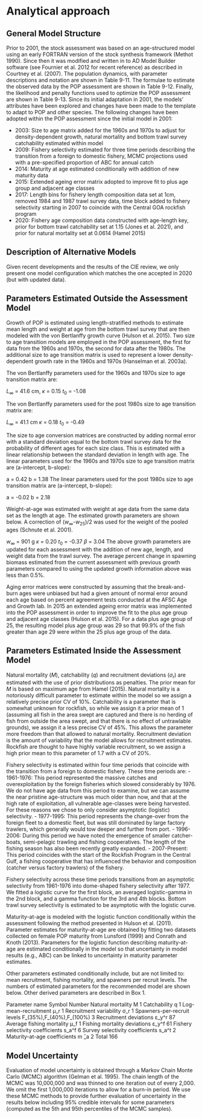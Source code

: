 # Analytical approach

## General Model Structure
Prior to 2001, the stock assessment was based on an age-structured model using an early FORTRAN version of the stock synthesis framework (Methot 1990). Since then it was modified and written in to AD Model Builder software (see Fournier et al. 2012 for recent reference) as described in Courtney et al. (2007). The population dynamics, with parameter descriptions and notation are shown in Table 9-11. The formulae to estimate the observed data by the POP assessment are shown in Table 9-12. Finally, the likelihood and penalty functions used to optimize the POP assessment are shown in Table 9-13.
Since its initial adaptation in 2001, the models’ attributes have been explored and changes have been made to the template to adapt to POP and other species. The following changes have been adopted within the POP assessment since the initial model in 2001:

-	2003: Size to age matrix added for the 1960s and 1970s to adjust for density-dependent growth, natural mortality and bottom trawl survey catchability estimated within model
- 2009: Fishery selectivity estimated for three time periods describing the transition from a foreign to domestic fishery, MCMC projections used with a pre-specified proportion of ABC for annual catch
- 2014: Maturity at age estimated conditionally with addition of new maturity data
- 2015: Extended ageing error matrix adopted to improve fit to plus age group and adjacent age classes
- 2017: Length bins for fishery length composition data set at 1cm, removed 1984 and 1987 trawl survey data, time block added to fishery selectivity starting in 2007 to coincide with the Central GOA rockfish program
- 2020: Fishery age composition data constructed with age-length key, prior for bottom trawl catchability set at 1.15 (Jones et al. 2021), and prior for natural mortality set at 0.0614 (Hamel 2015)

## Description of Alternative Models

Given recent developments and the results of the CIE review, we only present one model configuration which matches the one accepted in 2020 (but with updated data).

## Parameters Estimated Outside the Assessment Model

Growth of POP is estimated using length-stratified methods to estimate mean length and weight at age from the bottom trawl survey that are then modeled with the von Bertlanffy growth curve (Hulson et al. 2015). Two size to age transition models are employed in the POP assessment, the first for data from the 1960s and 1970s, the second for data after the 1980s. The additional size to age transition matrix is used to represent a lower density-dependent growth rate in the 1960s and 1970s (Hanselman et al. 2003a). 

The von Bertlanffy parameters used for the 1960s and 1970s size to age transition matrix are:

$L_\infty$ = 41.6 cm, $\kappa$ = 0.15	$t_0$ = -1.08

The von Bertlanffy parameters used for the post 1980s size to age transition matrix are:

$L_\infty$ = 41.1 cm	$\kappa$ = 0.18	$t_0$ = -0.49

The size to age conversion matrices are constructed by adding normal error with a standard deviation equal to the bottom trawl survey data for the probability of different ages for each size class. This is estimated with a linear relationship between the standard deviation in length with age. The linear parameters used for the 1960s and 1970s size to age transition matrix are (a-intercept, b-slope):

a = 0.42	b = 1.38
The linear parameters used for the post 1980s size to age transition matrix are (a-intercept, b-slope):

a = -0.02	b = 2.18

Weight-at-age was estimated with weight at age data from the same data set as the length at age. The estimated growth parameters are shown below. A correction of ($w_\infty$-$w_{25}$)/2 was used for the weight of the pooled ages (Schnute et al. 2001).

$w_\infty$ = 901 g	$\kappa$ = 0.20	$t_0$ = -0.37	$\beta$ = 3.04
The above growth parameters are updated for each assessment with the addition of new age, length, and weight data from the trawl survey. The average percent change in spawning biomass estimated from the current assessment with previous growth parameters compared to using the updated growth information above was less than 0.5%.

Aging error matrices were constructed by assuming that the break-and-burn ages were unbiased but had a given amount of normal error around each age based on percent agreement tests conducted at the AFSC Age and Growth lab. In 2015 an extended ageing error matrix was implemented into the POP assessment in order to improve the fit to the plus age group and adjacent age classes (Hulson et al. 2015). For a data plus age group of 25, the resulting model plus age group was 29 so that 99.9% of the fish greater than age 29 were within the 25 plus age group of the data.

## Parameters Estimated Inside the Assessment Model

Natural mortality ($M$), catchability ($q$) and recruitment deviations ($\sigma_r$) are estimated with the use of prior distributions as penalties. The prior mean for $M$ is based on maximum age from Hamel (2015). Natural mortality is a notoriously difficult parameter to estimate within the model so we assign a relatively precise prior CV of 10%. Catchability is a parameter that is somewhat unknown for rockfish, so while we assign it a prior mean of 1 (assuming all fish in the area swept are captured and there is no herding of fish from outside the area swept, and that there is no effect of untrawlable grounds), we assign it a less precise CV of 45%. This allows the parameter more freedom than that allowed to natural mortality. Recruitment deviation is the amount of variability that the model allows for recruitment estimates. Rockfish are thought to have highly variable recruitment, so we assign a high prior mean to this parameter of 1.7 with a CV of 20%. 

Fishery selectivity is estimated within four time periods that coincide with the transition from a foreign to domestic fishery. These time periods are:
- 1961-1976: This period represented the massive catches and overexploitation by the foreign fisheries which slowed considerably by 1976. We do not have age data from this period to examine, but we can assume the near pristine age-structure was much older than now, and that at the high rate of exploitation, all vulnerable age-classes were being harvested. For these reasons we chose to only consider asymptotic (logistic) selectivity.
- 1977-1995: This period represents the change-over from the foreign fleet to a domestic fleet, but was still dominated by large factory trawlers, which generally would tow deeper and further from port.
-	1996-2006: During this period we have noted the emergence of smaller catcher-boats, semi-pelagic trawling and fishing cooperatives. The length of the fishing season has also been recently greatly expanded. 
-	2007-Present: This period coincides with the start of the Rockfish Program in the Central Gulf, a fishing cooperative that has influenced the behavior and composition (catcher versus factory trawlers) of the fishery.

Fishery selectivity across these time periods transitions from an asymptotic selectivity from 1961-1976 into dome-shaped fishery selectivity after 1977. We fitted a logistic curve for the first block, an averaged logistic-gamma in the 2nd block, and a gamma function for the 3rd  and 4th blocks. Bottom trawl survey selectivity is estimated to be asymptotic with the logistic curve.

Maturity-at-age is modeled with the logistic function conditionally within the assessment following the method presented in Hulson et al. (2011). Parameter estimates for maturity-at-age are obtained by fitting two datasets collected on female POP maturity from Lunsford (1999) and Conrath and Knoth (2013). Parameters for the logistic function describing maturity-at-age are estimated conditionally in the model so that uncertainty in model results (e.g., ABC) can be linked to uncertainty in maturity parameter estimates. 

Other parameters estimated conditionally include, but are not limited to: mean recruitment, fishing mortality, and spawners per recruit levels. The numbers of estimated parameters for the recommended model are shown below. Other derived parameters are described in Box 1. 


Parameter name	Symbol	Number
Natural mortality	M	1
Catchability	q	1
Log-mean-recruitment	μ_r	1
Recruitment variability	σ_r	1
Spawners-per-recruit levels	F_(35%),F_(40%),F_(100%)  	3
Recruitment deviations	ε_y^r	87
Average fishing mortality	μ_f	1
Fishing mortality deviations	ε_y^f	61
Fishery selectivity coefficients	s_a^f	6
Survey selectivity coefficients	s_a^t	2
Maturity-at-age coefficients	m ̂_a	2
Total	 	166


## Model Uncertainty
Evaluation of model uncertainty is obtained through a Markov Chain Monte Carlo (MCMC) algorithm (Gelman et al. 1995). The chain length of the MCMC was 10,000,000 and was thinned to one iteration out of every 2,000. We omit the first 1,000,000 iterations to allow for a burn-in period. We use these MCMC methods to provide further evaluation of uncertainty in the results below including 95% credible intervals for some parameters (computed as the 5th and 95th percentiles of the MCMC samples).

